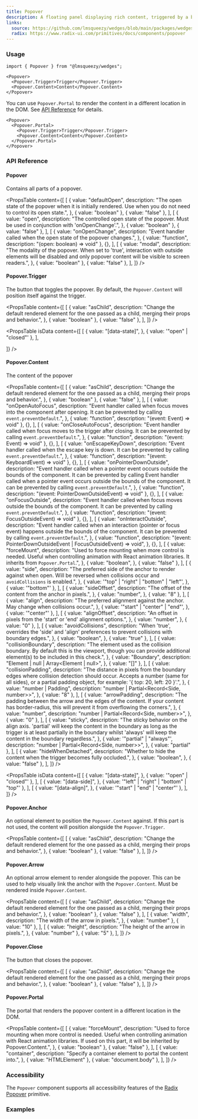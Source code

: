 ```yaml
---
title: Popover
description: A floating panel displaying rich content, triggered by a button.
links:
  source: https://github.com/lmsqueezy/wedges/blob/main/packages/wedges/src/components/Popover/Popover.tsx
  radix: https://www.radix-ui.com/primitives/docs/components/popover
---
```


<PreviewComponent name="popover/preview" />

### Usage

```tsx
import { Popover } from "@lmsqueezy/wedges";
```

```tsx showLineNumbers
<Popover>
  <Popover.Trigger>Trigger</Popover.Trigger>
  <Popover.Content>Content</Popover.Content>
</Popover>
```

You can use `Popover.Portal` to render the content in a different location in the DOM. See <a href="#api-reference">API Reference</a> for details.

```tsx showLineNumbers
<Popover>
  <Popover.Portal>
    <Popover.Trigger>Trigger</Popover.Trigger>
    <Popover.Content>Content</Popover.Content>
  </Popover.Portal>
</Popover>
```

### API Reference

#### Popover

Contains all parts of a popover.

<PropsTable
  content={[
    [
      {
        value: "defaultOpen",
        description:
          "The open state of the popover when it is initially rendered. Use when you do not need to control its open state.",
      },
      { value: "boolean" },
      { value: "false" },
    ],
    [
      {
        value: "open",
        description:
          "The controlled open state of the popover. Must be used in conjunction with 'onOpenChange'.",
      },
      { value: "boolean" },
      { value: "false" },
    ],
    [
      {
        value: "onOpenChange",
        description: "Event handler called when the open state of the popover changes.",
      },
      { value: "function", description: "(open: boolean) => void" },
      {},
    ],
    [
      {
        value: "modal",
        description:
          "The modality of the popover. When set to 'true', interaction with outside elements will be disabled and only popover content will be visible to screen readers.",
      },
      { value: "boolean" },
      { value: "false" },
    ],
  ]}
/>

#### Popover.Trigger

The button that toggles the popover. By default, the `Popover.Content` will position itself against the trigger.

<PropsTable
  content={[
    [
      {
        value: "asChild",
        description:
          "Change the default rendered element for the one passed as a child, merging their props and behavior.",
      },
      { value: "boolean" },
      { value: "false" },
    ],
  ]}
/>

<PropsTable
  isData
  content={[
    [
      {
        value: "[data-state]",
      },
      { value: '"open" | "closed"' },
    ],

]}
/>

#### Popover.Content

The content of the popover

<PropsTable
  content={[
    [
      {
        value: "asChild",
        description:
          "Change the default rendered element for the one passed as a child, merging their props and behavior.",
      },
      { value: "boolean" },
      { value: "false" },
    ],
    [
      {
        value: "onOpenAutoFocus",
        description:
          "Event handler called when focus moves into the component after opening. It can be prevented by calling `event.preventDefault`.",
      },
      { value: "function", description: "(event: Event) => void" },
      {},
    ],
    [
      {
        value: "onCloseAutoFocus",
        description:
          "Event handler called when focus moves to the trigger after closing. It can be prevented by calling `event.preventDefault`.",
      },
      { value: "function", description: "(event: Event) => void" },
      {},
    ],
    [
      {
        value: "onEscapeKeyDown",
        description:
          "Event handler called when the escape key is down. It can be prevented by calling `event.preventDefault`.",
      },
      { value: "function", description: "(event: KeyboardEvent) => void" },
      {},
    ],
    [
      {
        value: "onPointerDownOutside",
        description:
          "Event handler called when a pointer event occurs outside the bounds of the component. It can be prevented by calling Event handler called when a pointer event occurs outside the bounds of the component. It can be prevented by calling `event.preventDefault`.",
      },
      { value: "function", description: "(event: PointerDownOutsideEvent) => void" },
      {},
    ],
    [
      {
        value: "onFocusOutside",
        description:
          "Event handler called when focus moves outside the bounds of the component. It can be prevented by calling `event.preventDefault`.",
      },
      { value: "function", description: "(event: FocusOutsideEvent) => void" },
      {},
    ],
    [
      {
        value: "onInteractOutside",
        description:
          "Event handler called when an interaction (pointer or focus event) happens outside the bounds of the component. It can be prevented by calling `event.preventDefault`.",
      },
      {
        value: "function",
        description: "(event: PointerDownOutsideEvent | FocusOutsideEvent) => void",
      },
      {},
    ],
    [
      {
        value: "forceMount",
        description:
          "Used to force mounting when more control is needed. Useful when controlling animation with React animation libraries. It inherits from `Popover.Portal`.",
      },
      {
        value: "boolean",
      },
      { value: "false" },
    ],
    [
      {
        value: "side",
        description:
          "The preferred side of the anchor to render against when open. Will be reversed when collisions occur and `avoidCollisions` is enabled.",
      },
      {
        value: '"top" | "right" | "bottom" | "left"',
      },
      { value: '"bottom"' },
    ],
    [
      {
        value: "sideOffset",
        description: "The offset of the content from the anchor in pixels.",
      },
      {
        value: "number",
      },
      { value: "8" },
    ],
    [
      {
        value: "align",
        description:
          "The preferred alignment against the anchor. May change when collisions occur.",
      },
      {
        value: '"start" | "center" | "end"',
      },
      { value: '"center"' },
    ],
    [
      {
        value: "alignOffset",
        description: "An offset in pixels from the 'start' or 'end' alignment options.",
      },
      {
        value: "number",
      },
      { value: "0" },
    ],
    [
      {
        value: "avoidCollisions",
        description:
          "When 'true', overrides the 'side' and 'align' preferences to prevent collisions with boundary edges.",
      },
      {
        value: "boolean",
      },
      { value: "true" },
    ],
    [
      {
        value: "collisionBoundary",
        description:
          "The element used as the collision boundary. By default this is the viewport, though you can provide additional element(s) to be included in this check.",
      },
      {
        value: "Boundary",
        description: "Element | null | Array<Element | null>",
      },
      { value: "[]" },
    ],
    [
      {
        value: "collisionPadding",
        description:
          "The distance in pixels from the boundary edges where collision detection should occur. Accepts a number (same for all sides), or a partial padding object, for example: '{ top: 20, left: 20 }'.",
      },
      {
        value: "number | Padding",
        description: "number | Partial<Record<Side, number>>",
      },
      { value: "8" },
    ],
    [
      {
        value: "arrowPadding",
        description:
          "The padding between the arrow and the edges of the content. If your content has border-radius, this will prevent it from overflowing the corners.",
      },
      {
        value: "number",
        description: "number | Partial<Record<Side, number>>",
      },
      { value: "0" },
    ],
    [
      {
        value: "sticky",
        description:
          "The sticky behavior on the align axis. 'partial' will keep the content in the boundary as long as the trigger is at least partially in the boundary whilst 'always' will keep the content in the boundary regardless.",
      },
      {
        value: '"partial" | "always"',
        description: "number | Partial<Record<Side, number>>",
      },
      { value: "partial" },
    ],
    [
      {
        value: "hideWhenDetached",
        description: "Whether to hide the content when the trigger becomes fully occluded.",
      },
      {
        value: "boolean",
      },
      { value: "false" },
    ],
  ]}
/>

<PropsTable
  isData
  content={[
    [
      {
        value: "[data-state]",
      },
      { value: '"open" | "closed"' },
    ],
    [
      {
        value: "[data-side]",
      },
      { value: '"left" | "right" | "bottom" | "top"' },
    ],
    [
      {
        value: "[data-align]",
      },
      { value: '"start" | "end" | "center"' },
    ],
  ]}
/>

#### Popover.Anchor

An optional element to position the `Popover.Content` against. If this part is not used, the content will position alongside the `Popover.Trigger`.

<PropsTable
  content={[
    [
      {
        value: "asChild",
        description:
          "Change the default rendered element for the one passed as a child, merging their props and behavior.",
      },
      { value: "boolean" },
      { value: "false" },
    ],
  ]}
/>

#### Popover.Arrow

An optional arrow element to render alongside the popover. This can be used to help visually link the anchor with the `Popover.Content`. Must be rendered inside `Popover.Content`.

<PropsTable
  content={[
    [
      {
        value: "asChild",
        description:
          "Change the default rendered element for the one passed as a child, merging their props and behavior.",
      },
      { value: "boolean" },
      { value: "false" },
    ],
    [
      {
        value: "width",
        description: "The width of the arrow in pixels.",
      },
      { value: "number" },
      { value: "10" },
    ],
    [
      {
        value: "height",
        description: "The height of the arrow in pixels.",
      },
      { value: "number" },
      { value: "5" },
    ],
  ]}
/>

#### Popover.Close

The button that closes the popover.

<PropsTable
  content={[
    [
      {
        value: "asChild",
        description:
          "Change the default rendered element for the one passed as a child, merging their props and behavior.",
      },
      { value: "boolean" },
      { value: "false" },
    ],
  ]}
/>

#### Popover.Portal

The portal that renders the popover content in a different location in the DOM.

<PropsTable
  content={[
    [
      {
        value: "forceMount",
        description:
          "Used to force mounting when more control is needed. Useful when controlling animation with React animation libraries. If used on this part, it will be inherited by Popover.Content.",
      },
      { value: "boolean" },
      { value: "false" },
    ],
    [
      {
        value: "container",
        description: "Specify a container element to portal the content into.",
      },
      { value: "HTMLElement" },
      { value: "document.body" },
    ],
  ]}
/>

### Accessibility

The `Popover` component supports all accessibility features of the <a href="https://www.radix-ui.com/primitives/docs/components/popover#accessibility" target="_blank" rel="nofollow noreferrer">Radix Popover</a> primitive.

### Examples

<PreviewComponent name="popover/example-1" />
